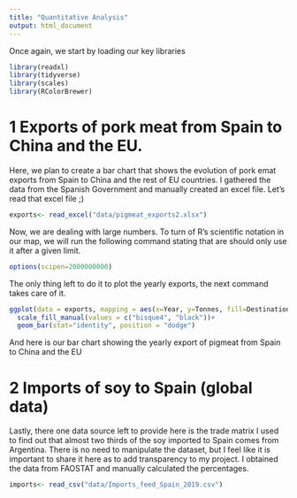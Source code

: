 ```yaml
---
title: "Quantitative Analysis"
output: html_document
---
```


Once again, we start by loading our key libraries
```r
library(readxl)
library(tidyverse)
library(scales)
library(RColorBrewer)

```

# 1 Exports of pork meat from Spain to China and the EU.

Here, we plan to create a bar chart that shows the evolution of pork emat exports from
Spain to China and the rest of EU countries. I gathered the data from the Spanish
Government and manually created an excel file. Let's read that excel file ;)

```r
exports<- read_excel("data/pigmeat_exports2.xlsx")
```

Now, we are dealing with large numbers. To turn of R's scientific notation in our map, we will
run the following command stating that are should only use it after a given limit.

```r
options(scipen=2000000000)
```

The only thing left to do it to plot the yearly exports, the next command takes care of it.

```r
ggplot(data = exports, mapping = aes(x=Year, y=Tonnes, fill=Destination)) +
  scale_fill_manual(values = c("bisque4", "black"))+
  geom_bar(stat="identity", position = "dodge")
```

And here is our bar chart showing the yearly export of pigmeat from Spain to
China and the EU

# 2 Imports of soy to Spain (global data)

Lastly, there one data source left to provide here is the trade matrix I used
to find out that almost two thirds of the soy imported to Spain comes from
Argentina. There is no need to manipulate the dataset, but I feel like it
is important to share it here as to add transparency to my project. I obtained
the data from FAOSTAT and manually calculated the percentages.


```r
imports<- read_csv("data/Imports_feed_Spain_2019.csv")
```

